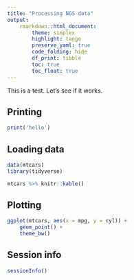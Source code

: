 ```yaml
---
title: "Processing NGS data"
output: 
    rmarkdown::html_document: 
        theme: simplex
        highlight: tango
        preserve_yaml: true
        code_folding: hide
        df_print: tibble
        toc: true
        toc_float: true
---
```


This is a test. Let's see if it works. 

## Printing 
```r
print('hello')
```

## Loading data 

```r
data(mtcars)
library(tidyverse)
```

```r
mtcars %>% knitr::kable()
```

## Plotting 

```r
ggplot(mtcars, aes(x = mpg, y = cyl)) +
    geom_point() + 
    theme_bw()
```

## Session info
```r
sessionInfo()
```